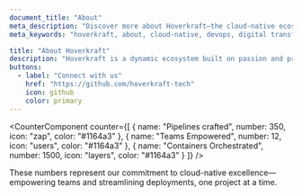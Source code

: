 ```yaml
---
document_title: "About"
meta_description: "Discover more about Hoverkraft—the cloud-native ecosystem driving digital innovation and seamless DevOps practices."
meta_keywords: "hoverkraft, about, cloud-native, devops, digital transformation, connect, linkedin"

title: "About Hoverkraft"
description: "Hoverkraft is a dynamic ecosystem built on passion and precision, dedicated to simplifying cloud-native development. We combine streamlined DevOps practices with innovative solutions to empower businesses in the digital era. No corporate jargon—just clean, efficient code that drives real results."
buttons:
  - label: "Connect with us"
    href: "https://github.com/hoverkraft-tech"
    icon: github
    color: primary
---
```


<CounterComponent
  counter={[
    {
      name: "Pipelines crafted",
      number: 350,
      icon: "zap",
      color: "#1164a3"
    },
    {
      name: "Teams Empowered",
      number: 12,
      icon: "users",
      color: "#1164a3"
    },
    {
      name: "Containers Orchestrated",
      number: 1500,
      icon: "layers",
      color: "#1164a3"
    }
  ]}
/>

<p class="text-text-disabled text-sm text-center mt-4">
  These numbers represent our commitment to cloud-native excellence—empowering teams and streamlining deployments, one project at a time.
</p>
